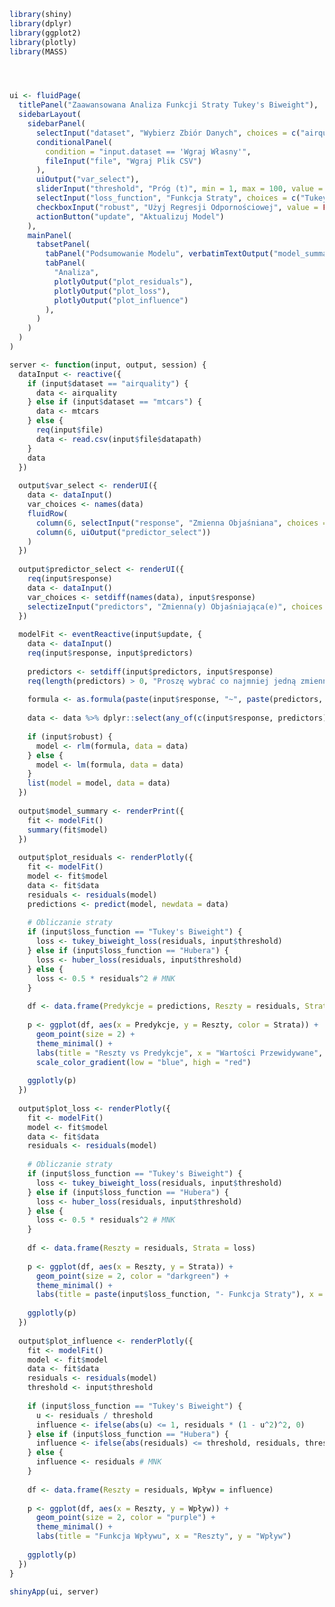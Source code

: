 ```r
library(shiny)
library(dplyr)
library(ggplot2)
library(plotly)
library(MASS) 




ui <- fluidPage(
  titlePanel("Zaawansowana Analiza Funkcji Straty Tukey's Biweight"),
  sidebarLayout(
    sidebarPanel(
      selectInput("dataset", "Wybierz Zbiór Danych", choices = c("airquality", "mtcars", "Wgraj Własny")),
      conditionalPanel(
        condition = "input.dataset == 'Wgraj Własny'",
        fileInput("file", "Wgraj Plik CSV")
      ),
      uiOutput("var_select"),
      sliderInput("threshold", "Próg (t)", min = 1, max = 100, value = 20),
      selectInput("loss_function", "Funkcja Straty", choices = c("Tukey's Biweight", "Hubera", "Metoda Najmniejszych Kwadratów")),
      checkboxInput("robust", "Użyj Regresji Odpornościowej", value = FALSE),
      actionButton("update", "Aktualizuj Model")
    ),
    mainPanel(
      tabsetPanel(
        tabPanel("Podsumowanie Modelu", verbatimTextOutput("model_summary")),
        tabPanel(
          "Analiza",
          plotlyOutput("plot_residuals"),
          plotlyOutput("plot_loss"),
          plotlyOutput("plot_influence")
        ),
      )
    )
  )
)

server <- function(input, output, session) {
  dataInput <- reactive({
    if (input$dataset == "airquality") {
      data <- airquality
    } else if (input$dataset == "mtcars") {
      data <- mtcars
    } else {
      req(input$file)
      data <- read.csv(input$file$datapath)
    }
    data
  })
  
  output$var_select <- renderUI({
    data <- dataInput()
    var_choices <- names(data)
    fluidRow(
      column(6, selectInput("response", "Zmienna Objaśniana", choices = var_choices)),
      column(6, uiOutput("predictor_select"))
    )
  })
  
  output$predictor_select <- renderUI({
    req(input$response)
    data <- dataInput()
    var_choices <- setdiff(names(data), input$response)
    selectizeInput("predictors", "Zmienna(y) Objaśniająca(e)", choices = var_choices, multiple = TRUE)
  })
  
  modelFit <- eventReactive(input$update, {
    data <- dataInput()
    req(input$response, input$predictors)
    
    predictors <- setdiff(input$predictors, input$response)
    req(length(predictors) > 0, "Proszę wybrać co najmniej jedną zmienną objaśniającą inną niż zmienna objaśniana.")
    
    formula <- as.formula(paste(input$response, "~", paste(predictors, collapse = "+")))
    
    data <- data %>% dplyr::select(any_of(c(input$response, predictors))) %>% na.omit()
    
    if (input$robust) {
      model <- rlm(formula, data = data)
    } else {
      model <- lm(formula, data = data)
    }
    list(model = model, data = data)
  })
  
  output$model_summary <- renderPrint({
    fit <- modelFit()
    summary(fit$model)
  })
  
  output$plot_residuals <- renderPlotly({
    fit <- modelFit()
    model <- fit$model
    data <- fit$data
    residuals <- residuals(model)
    predictions <- predict(model, newdata = data)
    
    # Obliczanie straty
    if (input$loss_function == "Tukey's Biweight") {
      loss <- tukey_biweight_loss(residuals, input$threshold)
    } else if (input$loss_function == "Hubera") {
      loss <- huber_loss(residuals, input$threshold)
    } else {
      loss <- 0.5 * residuals^2 # MNK
    }
    
    df <- data.frame(Predykcje = predictions, Reszty = residuals, Strata = loss)
    
    p <- ggplot(df, aes(x = Predykcje, y = Reszty, color = Strata)) +
      geom_point(size = 2) +
      theme_minimal() +
      labs(title = "Reszty vs Predykcje", x = "Wartości Przewidywane", y = "Reszty") +
      scale_color_gradient(low = "blue", high = "red")
    
    ggplotly(p)
  })
  
  output$plot_loss <- renderPlotly({
    fit <- modelFit()
    model <- fit$model
    data <- fit$data
    residuals <- residuals(model)
    
    # Obliczanie straty
    if (input$loss_function == "Tukey's Biweight") {
      loss <- tukey_biweight_loss(residuals, input$threshold)
    } else if (input$loss_function == "Hubera") {
      loss <- huber_loss(residuals, input$threshold)
    } else {
      loss <- 0.5 * residuals^2 # MNK
    }
    
    df <- data.frame(Reszty = residuals, Strata = loss)
    
    p <- ggplot(df, aes(x = Reszty, y = Strata)) +
      geom_point(size = 2, color = "darkgreen") +
      theme_minimal() +
      labs(title = paste(input$loss_function, "- Funkcja Straty"), x = "Reszty", y = "Strata")
    
    ggplotly(p)
  })
  
  output$plot_influence <- renderPlotly({
    fit <- modelFit()
    model <- fit$model
    data <- fit$data
    residuals <- residuals(model)
    threshold <- input$threshold
    
    if (input$loss_function == "Tukey's Biweight") {
      u <- residuals / threshold
      influence <- ifelse(abs(u) <= 1, residuals * (1 - u^2)^2, 0)
    } else if (input$loss_function == "Hubera") {
      influence <- ifelse(abs(residuals) <= threshold, residuals, threshold * sign(residuals))
    } else {
      influence <- residuals # MNK
    }
    
    df <- data.frame(Reszty = residuals, Wpływ = influence)
    
    p <- ggplot(df, aes(x = Reszty, y = Wpływ)) +
      geom_point(size = 2, color = "purple") +
      theme_minimal() +
      labs(title = "Funkcja Wpływu", x = "Reszty", y = "Wpływ")
    
    ggplotly(p)
  })
}

shinyApp(ui, server)




```

